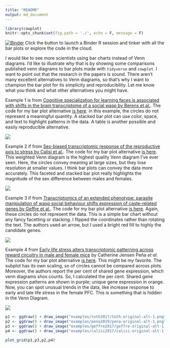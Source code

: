 ```yaml
---
title: "README"
output: md_document
---
```


```r
library(cowplot)
knitr::opts_chunk$set(fig.path = './', echo = F, message = F)
```

[![Binder](http://mybinder.org/badge.svg)](http://beta.mybinder.org/v2/gh/raynamharris/vennbar/master?urlpath=rstudio)
Click the button to launch a Binder R session and tinker with all the bar plots or explore the code in the cloud.

I would like to see more scientists using bar charts instead of Venn diagrams. I'd like to illustrate why that is by showing some comparisons published venn diagrams to bar plots made with `tidyverse` and `cowplot`. I want to point out that the research in the papers is sound. There aren't many excellent alternatives to Venn diagrams, so that's why I want to champion the bar plot for its simplicity and reproducibility. Let me know what you think and what other alternatives you might have.

Example 1  is from [Cognitive specialization for learning faces is associated with shifts in the brain transcriptome of a social wasp by Berens et al.](http://jeb.biologists.org/content/220/12/2149). The code for my bar plot alternative [is here](./examples/toth2017/GOvenn.md). in this example, the circles do not represent a meaningful quantity. A stacked bar plot can use color, space, and text to highlight patterns in the data. A table is another possible and easily reproducible alternative. 

![](./examples/toth2017/toth-original-alt-1.png)



Example 2 if from [Sex-biased transcriptomic response of the reproductive axis to stress by Calisi et al.](https://www.sciencedirect.com/science/article/pii/S0018506X17302696?via%3Dihub). The code for my bar plot alternative [is here](./examples/calisi2017/venn.md). This weighted Venn diagram is the highest quality Venn diagram I've ever seen. Here, the circles convey meaning at large sizes, but they lose resolution at smaller values. I think bar plots can convey the data more accurately. This faceted and stacked bar plot really highlights the magnitude of the sex difference between males and females.   

![](./examples/calisi2017/calisi-original-alt-1.png)


Example 3 if from [Transcriptomics of an extended phenotype: parasite manipulation of wasp social behaviour shifts expression of caste-related genes by Geffre et al.](https://royalsocietypublishing.org/doi/full/10.1098/rspb.2017.0029?url_ver=Z39.88-2003&rfr_id=ori:rid:crossref.org&rfr_dat=cr_pub%3dpubmed). The code for my bar plot alternative [is here](./examples/geffre2017/venn.md). Again, these circles do not represent the data. This is a simple bar chart without any fancy facetting or stacking. I flipped the coordinates rather than rotating the text. The authors used an arrow, but I used a bright red fill to highly the candidate genes. 

![](./examples/geffre2017/geffre-original-alt-1.png)

Example 4 from [Early life stress alters transcriptomic patterning across reward circuitry in male and female mice](https://www.biorxiv.org/content/10.1101/624353v1) by Catherine Jensen Peña _et al._ The code for my bar plot alternative [is here](./examples/pena2019/fig2venn.md). This might be my favorite. The subplot has its own scaling, so of circles cannot be compared across plots. Moreover, the authors report the per cent of shared gene expression, which venn diagrams shos counts. So, I calculated the per cent. Shared gene expression patterns are shown in purple;  unique gene expression in orange. Now, you can spot unusual trends in the data, like increase response to early and late life stress in the female PFC. This is something that is hidden in the Venn Diagram.  

![](./examples/pena2019/pena-original-alt-1.png)


```r
p1 <- ggdraw() + draw_image("examples/toth2017/toth-original-alt-1.png")
p2 <- ggdraw() + draw_image("examples/pena2019/pena-original-alt-1.png")
p3 <- ggdraw() + draw_image("examples/geffre2017/geffre-original-alt-1.png")
p4 <- ggdraw() + draw_image("examples/calisi2017/calisi-original-alt-1.png")

plot_grid(p1,p3,p2,p4)
```

